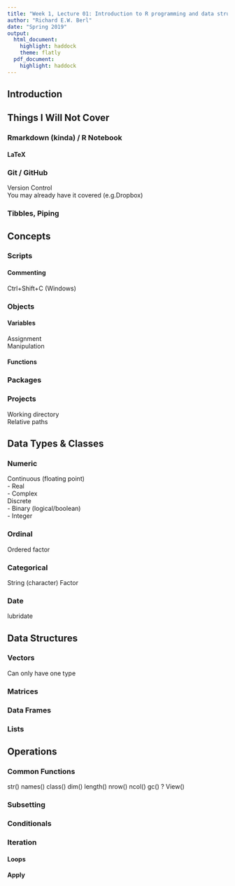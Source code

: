 ```yaml
---
title: "Week 1, Lecture 01: Introduction to R programming and data structures, Part I"
author: "Richard E.W. Berl"
date: "Spring 2019"
output:
  html_document:
    highlight: haddock
    theme: flatly
  pdf_document: 
    highlight: haddock
---
```


## Introduction


## Things I Will Not Cover

### Rmarkdown (kinda) / R Notebook

#### LaTeX

### Git / GitHub

Version Control  
You may already have it covered (e.g.Dropbox)

### Tibbles, Piping



## Concepts

### Scripts

#### Commenting

Ctrl+Shift+C (Windows)

### Objects

#### Variables

Assignment  
Manipulation

#### Functions

### Packages

### Projects

Working directory  
Relative paths



## Data Types & Classes

### Numeric

Continuous (floating point)  
- Real  
- Complex  
Discrete  
- Binary (logical/boolean)  
- Integer

### Ordinal

Ordered factor

### Categorical

String (character)
Factor

### Date  
lubridate



## Data Structures

### Vectors

Can only have one type

### Matrices

### Data Frames

### Lists



## Operations

### Common Functions
str()
names()
class()
dim()
length()
nrow()
ncol()
gc()
?
View()

### Subsetting

### Conditionals

### Iteration

#### Loops

#### Apply